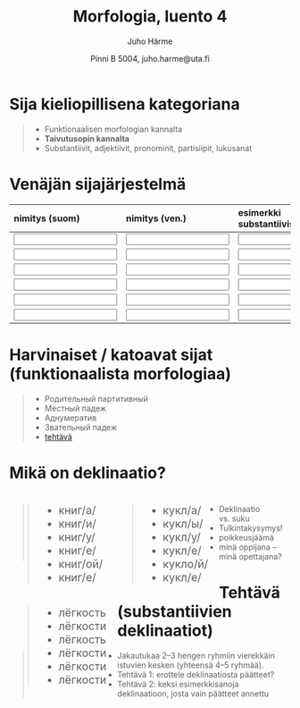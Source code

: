 % Morfologia, luento 4
% Juho Härme
% Pinni B 5004, juho.harme@uta.fi


# Sija kieliopillisena kategoriana

>- Funktionaalisen morfologian kannalta
>- **Taivutusopin kannalta**
>- Substantiivit, adjektiivit, pronominit, partisiipit, lukusanat

# Venäjän sijajärjestelmä

<!--  Vuorotellen oppilasjärjestyksessä, kukin luettelee sijan suomeksi ja venäjäksi + jonkin substantiivin tässä sijassa -->
<!--  Kierrätä langatonta näppistä? :P -->

<table>
<thead>
<tr class="header">
<th align="left">nimitys (suom)</th>
<th align="left">nimitys (ven.)</th>
<th align="left">esimerkki substantiivista</th>
</tr>
</thead>
<tbody>
<tr class="odd">
<td align="left"><input type="text"></td>
<td align="left"><input type="text"></td>
<td align="left"><input type="text"></td>
</tr>
<tr class="even">
<td align="left"><input type="text"></td>
<td align="left"><input type="text"></td>
<td align="left"><input type="text"></td>
</tr>
<tr class="odd">
<td align="left"><input type="text"></td>
<td align="left"><input type="text"></td>
<td align="left"><input type="text"></td>
</tr>
<tr class="even">
<td align="left"><input type="text"></td>
<td align="left"><input type="text"></td>
<td align="left"><input type="text"></td>
</tr>
<tr class="odd">
<td align="left"><input type="text"></td>
<td align="left"><input type="text"></td>
<td align="left"><input type="text"></td>
</tr>
<tr class="even">
<td align="left"><input type="text"></td>
<td align="left"><input type="text"></td>
<td align="left"><input type="text"></td>
</tr>
</tbody>
</table>

# Harvinaiset / katoavat sijat (funktionaalista morfologiaa)

>- Родительный партитивный
>- Местный падеж
>- Аднумератив
>- Звательный падеж
>- [tehtävä](../tehtavat/luento4.pdf)

# Mikä on deklinaatio?

<article class='incremental nobul' style='font-size:140%; float:left;margin-right:1em;'>
>- книг/а/
>- книг/и/
>- книг/у/
>- книг/е/
>- книг/ой/
>- книг/е/
</article>

<article class='incremental nobul' style='font-size:140%; float:left;margin-right:1em;'>
>- кукл/а/
>- кукл/ы/
>- кукл/у/
>- кукл/е/
>- кукло/й/
>- кукл/е/
</article>

<article class='incremental nobul' style='font-size:140%; float:left;margin-right:1em;'>
>- лёгкость
>- лёгкости
>- лёгкость
>- лёгкости
>- лёгкости
>- лёгкости
</article>

# 

>- Deklinaatio vs. suku
>- Tulkintakysymys!
>- poikkeusjäämä
>- minä oppijana -- minä opettajana?



# Tehtävä (substantiivien deklinaatiot)

>- Jakautukaa 2--3 hengen ryhmiin vierekkäin istuvien kesken (yhteensä 4--5 ryhmää).
>- Tehtävä 1: erottele deklinaatiosta päätteet?
>- Tehtävä 2: keksi esimerkkisanoja deklinaatioon, josta vain päätteet annettu


<!--  pandoc -f markdown -s luento4.Rmd -t slideous -o luento4.html --self-contained --include-in-header=fontheader.html --smart -->



